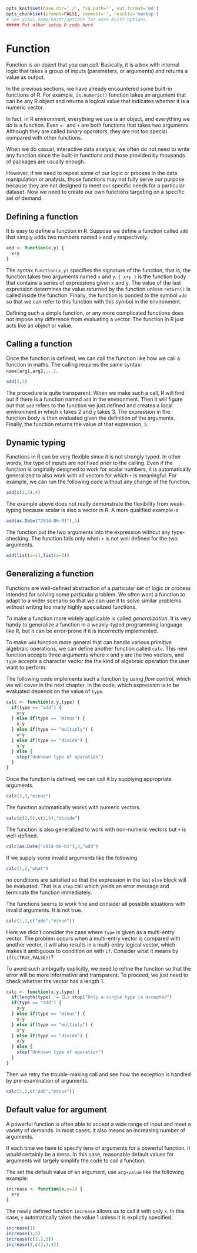 ```r
opts_knit$set(base.dir='./', fig.path='', out.format='md')
opts_chunk$set(prompt=FALSE, comment='', results='markup')
# See yihui.name/knitr/options for more Knitr options.
##### Put other setup R code here

```

# Function

Function is an object that you can *call*. Basically, it is a box with internal logic that takes a group of inputs (parameters, or arguments) and returns a value as output.

In the previous sections, we have already encountered some built-in functions of R. For example, `is.numeric()` function takes an argument that can be any R object and returns a logical value that indicates whether it is a numeric vector.

In fact, in R environment, everything we *use* is an object, and everything we *do* is a function. Even `<-` and `+` are both functions that takes two arguments. Although they are called *binary operators*, they are not too special compared with other functions.

When we do casual, interactive data analysis, we often do not need to write any function since the built-in functions and those provided by thousands of packages are usually enough. 

However, if we need to repeat some of our logic or process in the data manipulation or analysis, those functions may not fully serve our purpose because they are not designed to meet our specific needs for a particular dataset. Now we need to create our own functions targeting on a specific set of demand.

## Defining a function

It is easy to define a function in R. Suppose we define a function called `add` that simply adds two numbers named `x` and `y` respectively.

```r
add <- function(x,y) {
  x+y
}
```

The syntax `function(x,y)` specifies the signature of the function, that is, the function takes two arguments named `x` and `y`. `{ x+y }` is the function body that contains a series of expressions given `x` and `y`. The value of the last expression determines the value returned by the function unless `return()` is called inside the function. Finally, the function is bonded to the symbol `add` so that we can refer to this function with this symbol in the environment.

Defining such a simple function, or any more complicated functions does not impose any difference from evaluating a vector. The function in R just acts like an object or value.

## Calling a function

Once the function is defined, we can call the function like how we call a function in maths. The calling requires the same syntax: `name(arg1,arg2,...)`.

```r
add(2,3)
```

The procedure is quite transparent. When we make such a call, R will find out if there is a function named `add` in the environment. Then it will figure out that `add` refers to the function we just defined and creates a local environment in which `x` takes 2 and `y` takes 3. The expression in the function body is then evaluated given the definition of the arguments. Finally, the function returns the value of that expression, `5`.

## Dynamic typing

Functions in R can be very flexible since it is not strongly typed. In other words, the type of inputs are not fixed prior to the calling. Even if the function is originally designed to work for scalar numbers, it is automatically generalized to also work with all vectors for which `+` is meaningful. For example, we can run the following code without any change of the function.

```r
add(c(2,3),4)
```

The example above does not really demonstrate the flexibility from weak-typing because scalar is also a vector in R. A more qualified example is

```r
add(as.Date("2014-06-01"),1)
```

The function put the two arguments into the expression without any type-checking. The function fails only when `+` is not well defined for the two arguments.

```r
add(list(a=1),list(a=2))
```

## Generalizing a function

Functions are well-defined abstraction of a particular set of logic or process intended for solving some particular problem. We often want a function to adapt to a wider scenario so that we can use it to solve similar problems without writing too many highly specialized functions.

To make a function more widely applicable is called *generalization*. It is very handy to generalize a function in a weakly-typed programming language like R, but it can be error-prone if it is incorrectly implemented.

To make `add` function more general that can handle various primitive algebraic operations, we can define another function called `calc`. This new function accepts three arguments where `x` and `y` are the two vectors, and `type` accepts a character vector the the kind of algebraic operation the user want to perform.

The following code implements such a function by using *flow control*, which we will cover in the next chapter. In the code, which expression is to be evaluated depends on the value of `type`.

```r
calc <- function(x,y,type) {
  if(type == "add") {
    x+y
  } else if(type == "minus") {
    x-y
  } else if(type == "multiply") {
    x*y
  } else if(type == "divide") {
    x/y
  } else {
    stop("Unknown type of operation")
  }
}
```

Once the function is defined, we can call it by supplying appropriate arguments.

```r
calc(2,3,"minus")
```

The function automatically works with numeric vectors.

```r
calc(c(2,5),c(3,6),"divide")
```

The function is also generalized to work with non-numeric vectors but `+` is well-defined.

```r
calc(as.Date("2014-06-01"),3,"add")
```

If we supply some invalid arguments like the following

```r
calc(1,2,"what")
```

no conditions are satisfied so that the expression in the last `else` block will be evaluated. That is a `stop` call which yields an error message and terminate the function immediately.

The functions seems to work fine and consider all possible situations with invalid arguments. It is not true.

```r
calc(1,2,c("add","minue"))
```

Here we didn't consider the case where `type` is given as a multi-entry vector. The problem occurs when a multi-entry vector is compared with another vector, it will also results in a multi-entry logical vector, which makes it ambiguous to condition on with `if`. Consider what it means by `if(c(TRUE,FALSE))`?

To avoid such ambiguity explicitly, we need to refine the function so that the error will be more informative and transparent. To proceed, we just need to check whether the vector has a length 1.

```r
calc <- function(x,y,type) {
  if(length(type) != 1L) stop("Only a single type is accepted")
  if(type == "add") {
    x+y
  } else if(type == "minus") {
    x-y
  } else if(type == "multiply") {
    x*y
  } else if(type == "divide") {
    x/y
  } else {
    stop("Unknown type of operation")
  }
}
```

Then we retry the trouble-making call and see how the exception is handled by pre-examination of arguments.

```r
calc(1,2,c("add","minue"))
```

## Default value for argument

A powerful function is often able to accept a wide range of input and meet a variety of demands. In most cases, it also means an increasing number of arguments. 

If each time we have to specify tens of arguments for a powerful function, it would certainly be a mess. In this case, reasonable default values for arguments will largely simplify the code to call a function.

The set the default value of an argument, use `arg=value` like the following example:

```r
increase <- function(x,y=1) {
  x+y
}
```

The newly defined function `increase` allows us to call it with only `x`. In this case, `y` automatically takes the value 1 unless it is explictly specified.

```r
increase(1)
increase(1,2)
increase(c(1,2,3))
increase(1,c(2,3,4))
```
